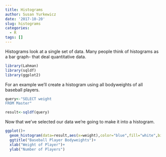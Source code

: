 ```yaml
---
title: Histograms
author: Susan Yurkewicz
date: '2017-10-20'
slug: histograms
categories:
  - R
tags: []
---
```


Histograms look at a single set of data.  Many people think of histograms as a bar graph- that deal quantitative data.

```r
library(Lahman)
library(sqldf)
library(ggplot2)

```

For an example we'll create a histogram using all bodyweights of all baseball players.

```r
query<-"SELECT weight 
FROM Master"

result<-sqldf(query)
```
Now that we've selected our data we're going to make it into a histogram.

```r
ggplot()+
  geom_histogram(data=result,aes(x=weight),color="blue",fill="white",bins=50)+
  ggtitle("Baseball Player Bodyweights")+
  xlab("Weight of Player")+
  ylab("Number of Players")
```

